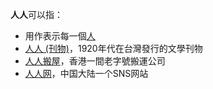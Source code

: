 '''人人'''可以指：
*用作表示每一個[[人|人]]
*[[人人_(刊物)|人人 (刊物)]]，1920年代在台灣發行的文學刊物
*[[人人搬屋|人人搬屋]]，香港一間老字號搬運公司
*[[人人网|人人网]]，中国大陆一个SNS网站
{{Disambig|cat=二字消歧義}}
